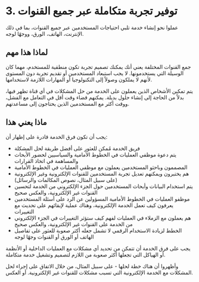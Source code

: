 # 3. توفير تجربة متكاملة عبر جميع القنوات

عملوا نحو إنشاء خدمة تلبي احتياجات المستخدمين عبر جميع القنوات، بما في ذلك الإنترنت، الهاتف، الورق، ووجهًا لوجه.

## لماذا هذا مهم

جمع القنوات المختلفة يعني أنك يمكنك تصميم تجربة تكون منطقية للمستخدم، مهما كان الوسيلة التي يستخدمونها. لا يجب استبعاد المستخدمين أو تقديم تجربة دون المستوى لأنهم لا يملكون وصولاً إلى التكنولوجيا أو المهارات اللازمة لاستخدامها.

يتم تمكين الأشخاص الذين يعملون على الخدمة من حل المشكلات في أي قناة تظهر فيها، بدلاً من الحاجة إلى إنشاء حلول بديلة. يمكنهم قضاء وقت أقل في التعامل مع الفشل، ووقت أكثر مع المستخدمين الذين يحتاجون إلى مساعدتهم.

## ماذا يعني هذا

يجب أن تكون فرق الخدمة قادرة على إظهار أن:

- فريق الخدمة مُمكن للعثور على أفضل طريقة لحل المشكلة
- يتم دعوة موظفي العمليات في الخطوط الأمامية والسياسيين لحضور الأبحاث والمساهمة في اتخاذ القرارات
- المصممون وباحثو المستخدمين يعملون مع موظفي العمليات في الخطوط الأمامية
- هم يختبرون ويمكنهم تعديل تجربة المستخدمين للقنوات الإلكترونية وغير الإلكترونية (على سبيل المثال، نصوص المكالمات والرسائل)
- يتم استخدام البيانات وأبحاث المستخدمين حول الجزء الإلكتروني من الخدمة لتحسين القنوات غير الإلكترونية، والعكس صحيح
- موظفو العمليات في الخطوط الأمامية المسؤولين عن الرد على أسئلة المستخدمين يعرفون كيف تعمل الخدمة الإلكترونية، وهناك عملية لإبقائهم على تحديث مع التغييرات
- هم يعملون مع الزملاء في العمليات لفهم كيف ستؤثر التغييرات في الجزء الإلكتروني من الخدمة على القنوات غير الإلكترونية، والعكس صحيح
- الخطط لزيادة الاستخدام الرقمي لا تشمل جعله أكثر صعوبة للعثور على تفاصيل الهاتف أو الورق أو القنوات وجهًا لوجه

يجب على فرق الخدمة أن تتمكن من تحديد أي مشكلات مع العمليات الداخلية أو الأنظمة أو الهياكل التي تجعلها أكثر صعوبة من اللازم لتصميم وتشغيل خدمة متكاملة.

وأظهروا أن هناك خطة لحلها - على سبيل المثال، من خلال الاتفاق على إجراء لحل المشكلات مع الخدمة الإلكترونية التي تسبب مشكلات للقنوات غير الإلكترونية. أو العكس.